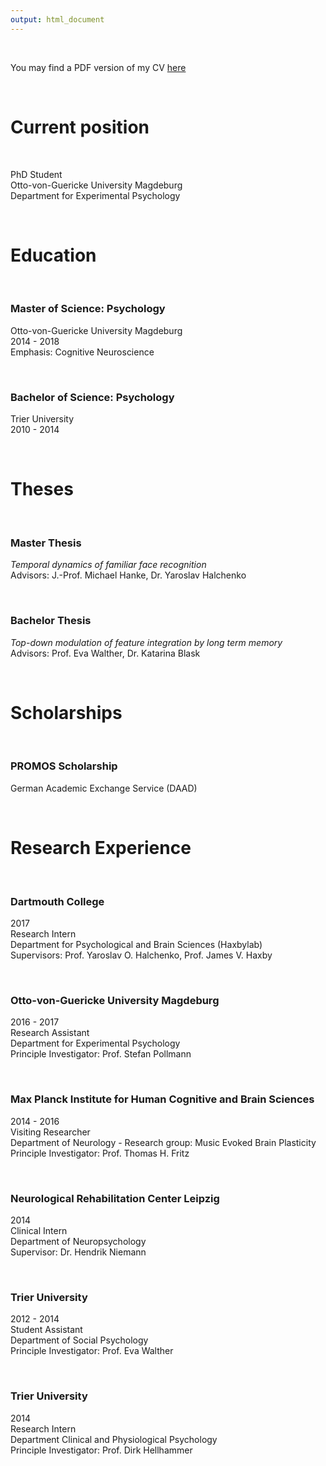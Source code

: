 ```yaml
---
output: html_document
---
```


<br/>

You may find a PDF version of my CV
<a target="_blank" HREF="images/cv_contier_website.pdf"> here</a>

<br/>

# Current position

<br/>

<p class="condensedlines">PhD Student<br/>Otto-von-Guericke University Magdeburg<br/>Department for Experimental Psychology</p>

<br/>

# Education

<br/>

### Master of Science: Psychology
<p class="condensedlines">Otto-von-Guericke University Magdeburg<br/>2014 - 2018<br/>Emphasis: Cognitive Neuroscience</p>

<br/>

### Bachelor of Science: Psychology
<p class="condensedlines">Trier University<br/>2010 - 2014</p>

<br/>

# Theses

<br/>

### Master Thesis
<p class="condensedlines">*Temporal dynamics of familiar face recognition*<br/>Advisors: J.-Prof. Michael Hanke, Dr. Yaroslav Halchenko</p>

<br/>

### Bachelor Thesis
<p class="condensedlines">*Top-down modulation of feature integration by long term memory*<br/>Advisors: Prof. Eva Walther, Dr. Katarina Blask</p>

<br/>

# Scholarships

<br/>

### PROMOS Scholarship
German Academic Exchange Service (DAAD)

<br/>

# Research Experience

<br/>

### Dartmouth College
<p class="condensedlines">2017<br/>Research Intern<br/>Department for Psychological and Brain Sciences (Haxbylab)<br/>Supervisors: Prof. Yaroslav O. Halchenko, Prof. James V. Haxby</p>

<br/>

### Otto-von-Guericke University Magdeburg
<p class="condensedlines">2016 - 2017<br/>Research Assistant<br/>Department for Experimental Psychology<br/>Principle Investigator: Prof. Stefan Pollmann</p>

<br/>

### Max Planck Institute for Human Cognitive and Brain Sciences
<p class="condensedlines">2014 - 2016<br/>Visiting Researcher<br/>Department of Neurology - Research group: Music Evoked Brain Plasticity<br/>Principle Investigator: Prof. Thomas H. Fritz</p>

<br/>

### Neurological Rehabilitation Center Leipzig
<p class="condensedlines">2014<br/>Clinical Intern<br/>Department of Neuropsychology<br/>Supervisor: Dr. Hendrik Niemann</p>

<br/>

### Trier University
<p class="condensedlines">2012 - 2014<br/>Student Assistant<br/>Department of Social Psychology<br/>Principle Investigator: Prof. Eva Walther</p>

<br/>

### Trier University
<p class="condensedlines">2014<br/>Research Intern<br/>Department Clinical and Physiological Psychology<br/>Principle Investigator: Prof. Dirk Hellhammer</p>